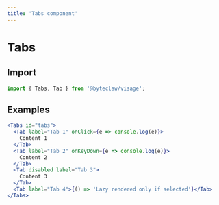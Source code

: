 ```yaml
---
title: 'Tabs component'
---
```


# Tabs

## Import

```js transpile=false
import { Tabs, Tab } from '@byteclaw/visage';
```

## Examples

```jsx live=true
<Tabs id="tabs">
  <Tab label="Tab 1" onClick={e => console.log(e)}>
    Content 1
  </Tab>
  <Tab label="Tab 2" onKeyDown={e => console.log(e)}>
    Content 2
  </Tab>
  <Tab disabled label="Tab 3">
    Content 3
  </Tab>
  <Tab label="Tab 4">{() => 'Lazy rendered only if selected'}</Tab>
</Tabs>
```
